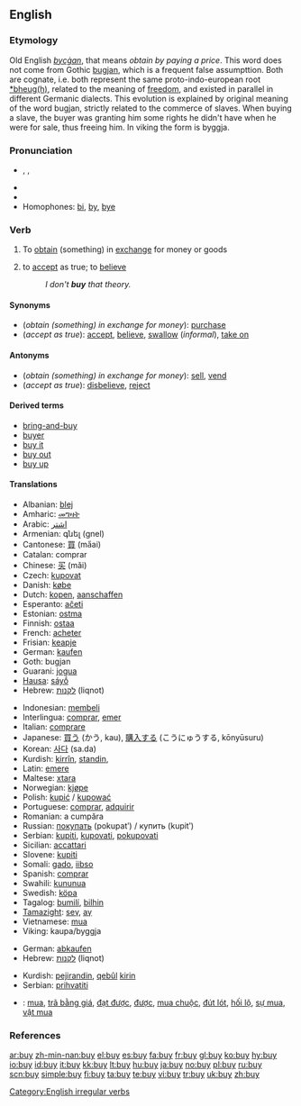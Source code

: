 ==English==

===Etymology===
Old English ''[[bycġan]]'', that means ''obtain by paying a price''. This word does not come from Gothic [[bugjan]], which is a frequent false assumpttion. Both are cognate, i.e. both represent the same proto-indo-european root [[*bheug(h)]], related to the meaning of [[freedom]], and existed in parallel in different Germanic dialects. This evolution is explained by original meaning of the word bugjan, strictly related to the commerce of slaves. When buying a slave, the buyer was granting him some rights he didn't have when he were for sale, thus freeing him. In viking the form is byggja.

===Pronunciation===
*{{IPA|/baɪ/}}, {{SAMPA|/baI/}}, {{AHD|bī}}
*{{audio|en-us-buy.ogg|Audio (US)}}
*{{rhymes|aɪ}}
*Homophones: [[bi]], [[by]], [[bye]]

===Verb===
{{en-verb|buys|buying|bought}}

# {{transitive}} To [[obtain]] (something) in [[exchange]] for money or goods
# {{context|transitive|informal}} to [[accept]] as true; to [[believe]]
#: ''I don't '''buy''' that theory.''

====Synonyms====
*(''obtain (something) in exchange for money''): [[purchase]]<!--, [[acquire]], [[shop]]-->
*(''accept as true''): [[accept]], [[believe]], [[swallow]] (''informal''), [[take on]]

====Antonyms====
*(''obtain (something) in exchange for money''): [[sell]], [[vend]]
*(''accept as true''): [[disbelieve]], [[reject]]

====Derived terms====
*[[bring-and-buy]]
*[[buyer]]
*[[buy it]]
*[[buy out]]
*[[buy up]]

====Translations====
{{trans-top|to obtain for money}}
*Albanian: [[blej]]
*Amharic: [[መግዛት]]
*Arabic: [[اشتر]]
*Armenian: գնել (gnel)
*Cantonese: [[買]] (ma̋ai)
*Catalan: comprar
*Chinese: [[买]] (mǎi)
*Czech: [[kupovat]]
*Danish: [[købe]] 
*Dutch: [[kopen]], [[aanschaffen]]
*Esperanto: [[aĉeti]]
*Estonian: [[ostma]]
*Finnish: [[ostaa]]
*French: [[acheter]]
*Frisian: [[keapje]]
*German: [[kaufen]]
*Goth: bugjan
*Guarani: [[jogua]]
*[[Hausa]]: [[sáyṓ]]
*Hebrew: [[לקנות]] (liqnot)
{{trans-mid}}
*Indonesian: [[beli|membeli]]
*Interlingua: [[comprar]], [[emer]]
*Italian: [[comprare]]
*Japanese: [[買う]] (かう, kau), [[購入]]する (こうにゅうする, kōnyūsuru)
*Korean: [[사다]] (sa.da)
*Kurdish: [[kirrîn]], [[standin]], {{KUchar|[[کڕین]]}}
*Latin: [[emere]]
*Maltese: [[xtara]]
*Norwegian: [[kjøpe]]
*Polish: [[kupić]] / [[kupować]]
*Portuguese: [[comprar]], [[adquirir]]
*Romanian: a cumpăra
*Russian: [[покупать]] (pokupatʹ) / купить (kupitʹ)
*Serbian: [[kupiti]], [[kupovati]], [[pokupovati]]
*Sicilian: [[accattari]]
*Slovene: [[kupiti]]
*Somali: [[gado]], [[iibso]]
*Spanish: [[comprar]]
*Swahili: [[kununua]]
*Swedish: [[köpa]]
*Tagalog: [[bumilí]], [[bilhin]]
*[[Tamazight]]: [[seγ]], [[aγ]]
*Vietnamese: [[mua]]
*Viking: kaupa/byggja
{{trans-bottom}}

{{trans-top|to accept as true}}
*German: [[abkaufen]]
*Hebrew: [[לקנות]] (liqnot)
{{trans-mid}}
*Kurdish: [[pejirandin]], [[qebûl]] [[kirin]]
*Serbian: [[prihvatiti]]
{{trans-bottom}}

{{checktrans-top|Translations to be checked}}
*{{ttbc|Vietnamese}}: [[mua]], [[trã bằng giá]], [[đạt được]], [[được]], [[mua chuộc]], [[đút lót]], [[hối lộ]], [[sự mua]], [[vật mua]]
{{checktrans-top}}
{{checktrans-bottom}}

===References===
{{R:Century 1911}}
{{R:Webster 1913}}

[[Category:English irregular verbs]]

[[ar:buy]]
[[zh-min-nan:buy]]
[[el:buy]]
[[es:buy]]
[[fa:buy]]
[[fr:buy]]
[[gl:buy]]
[[ko:buy]]
[[hy:buy]]
[[io:buy]]
[[id:buy]]
[[it:buy]]
[[kk:buy]]
[[lt:buy]]
[[hu:buy]]
[[ja:buy]]
[[no:buy]]
[[pl:buy]]
[[ru:buy]]
[[scn:buy]]
[[simple:buy]]
[[fi:buy]]
[[ta:buy]]
[[te:buy]]
[[vi:buy]]
[[tr:buy]]
[[uk:buy]]
[[zh:buy]]